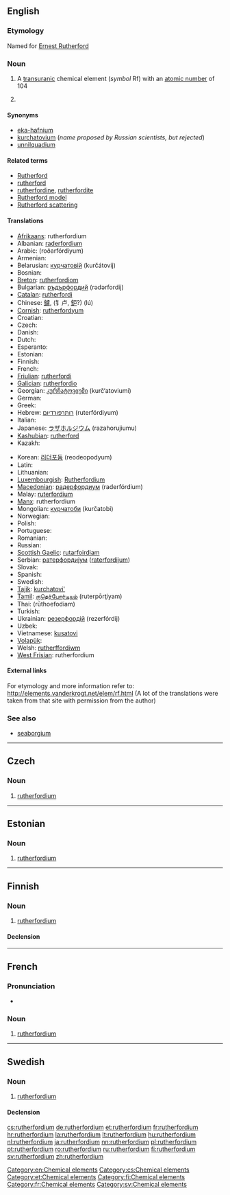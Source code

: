 {{also|Rutherfordium}}
==English==
{{elements|Rf|lawrencium|Lr|dubnium|Db}}

===Etymology===
Named for [[w:Ernest Rutherford|Ernest Rutherford]]

===Noun===
{{en-noun|-}}
{{wikipedia}}

# A [[transuranic]] chemical element (''symbol'' Rf) with an [[atomic number]] of 104
# {{obsolete}} {{non-gloss definition|A rejected name for [[seaborgium]]}}

====Synonyms====
* [[eka-hafnium]] {{qualifier|used before the element was discovered}}
* [[kurchatovium]] (''name proposed by Russian scientists, but rejected'')
* [[unnilquadium]] {{qualifier|used before the element was officially named}}

====Related terms====
* [[w:Ernest Rutherford|Rutherford]]
* [[rutherford]]<!--unit of radioactive decay-->
* [[rutherfordine]], [[rutherfordite]]
* [[Rutherford model]]
* [[Rutherford scattering]]

====Translations====
{{trans-top|chemical element}}
* [[Afrikaans]]: rutherfordium
* Albanian: [[raderfordium]]
* Arabic: {{Arab|[[روذرفورديوم]]}} (roðarfórdiyum) {{m}}
* Armenian: {{t-|hy|ռեզերֆորդիում|tr=ṙezerfordium}}
* Belarusian: [[курчатовiй]] (kurčátovij) {{m}}
* Bosnian: {{t-|bs|rutherfordij}}
* [[Breton]]: [[rutherfordiom]]
* Bulgarian: [[ръдърфордий]] (rədərfordij) {{m}}
* [[Catalan]]: [[rutherfordi]]
* Chinese: [[鑪]], (钅卢, [[鈩]]?) (lú)
* [[Cornish]]: [[rutherfordyum]]
* Croatian: {{t+|hr|rutherfordij}}
* Czech: {{t+|cs|rutherfordium}}
* Danish: {{t-|da|rutherfordium}}
* Dutch: {{t+|nl|rutherfordium|n}}
* Esperanto: {{t-|eo|ruterfordio|xs=Esperanto}}
* Estonian: {{t+|et|rutherfordium}}
* Finnish: {{t+|fi|rutherfordium}}
* French: {{t+|fr|rutherfordium|m}}
* [[Friulian]]: [[rutherfordi]]
* [[Galician]]: [[rutherfordio]]
* Georgian: [[კურჩატოვიუმი]] (kurč‘atoviumi)
* German: {{t+|de|Rutherfordium|n}}
* Greek: {{t|el|ραδερφόρντιο|n|tr=raderfórntio}}
* Hebrew: [[רותרפורדיום]] (ruterfórdiyum)
* Italian: {{t+|it|rutherfordio|m}}
* Japanese: [[ラザホルジウム]] (razahorujiumu)
* [[Kashubian]]: [[rutherford]]
* Kazakh: {{t-|kk|курчатовий|tr=kurčatovii|sc=Cyrl|xs=Kazakh}}
{{trans-mid}}
* Korean: [[러더포듐]] (reodeopodyum)
* Latin: {{t+|la|rutherfordium}}
* Lithuanian: {{t+|lt|ruterfordis|xs=Lithuanian}}
* [[Luxembourgish]]: [[Rutherfordium]]
* [[Macedonian]]: [[радерфордиум]] (raderfórdium) {{m}}
* Malay: [[ruterfordium]]
* [[Manx]]: rutherfordium
* Mongolian: [[курчатоби]] (kurčatobi)
* Norwegian: {{t-|no|rutherfordium}}
* Polish: {{t+|pl|rutherford|m}}
* Portuguese: {{t+|pt|ruterfórdio|m}}
* Romanian: {{t+|ro|rutherfordiu|n}}
* Russian: {{t+|ru|резерфордий|m|tr=rezerfórdij}}
* [[Scottish Gaelic]]: [[rutarfoirdiam]]
* Serbian: [[ратерфордиjум]] ([[raterfordijum]]) {{m}}
* Slovak: {{t-|sk|rutherfordium}}
* Spanish: {{t+|es|rutherfordio|m}}
* Swedish: {{t+|sv|rutherfordium|n}}
* [[Tajik]]: [[kurchatovi']]
* [[Tamil]]: [[ருதெர்போர்டியம்]] (ruterpōrţiyam)
* Thai: {{Thai|[[รูเทอร์ฟอร์เดียม]]}} (rūthoefodiam)
* Turkish: {{t+|tr|rutherfordyum}}
* Ukrainian: [[резерфордiй]] (rezerfórdij) {{m}}
* Uzbek: {{t-|uz|дубний|tr=dúbniy|sc=Cyrl|xs=Uzbek}}
* Vietnamese: [[kusatovi]]
* [[Volapük]]: {{t|vo|ruterfordin|xs=Volapük}}
* Welsh: [[rutherffordiwm]]
* [[West Frisian]]: rutherfordium
{{trans-bottom}}

====External links====
For etymology and more information refer to:
http://elements.vanderkrogt.net/elem/rf.html
(A lot of the translations were taken from that site with permission from the author)

===See also===
* [[seaborgium]]<!--for which the name "rutherfordium" was proposed before the element was officially named-->

[[Category:en:Chemical elements]]

----

==Czech==

===Noun===
{{cs-noun|g=n}}

# [[#English|rutherfordium]]

[[Category:cs:Chemical elements]]

----

==Estonian==

===Noun===
{{et-noun}}

# [[#English|rutherfordium]]

[[Category:et:Chemical elements]]

----

==Finnish==
{{wikipedia|lang=fi}}

===Noun===
{{fi-noun}}

# [[#English|rutherfordium]]

====Declension====
{{fi-decl-tuoli|rutherfordium|nopl=1}}

[[Category:fi:Chemical elements]]

----

==French==

===Pronunciation===
* {{IPA|lang=fr|/ʁy.tɛʁ.fɔʁ.djɔm/ }}

===Noun===
{{fr-noun|m}}

# [[rutherfordium#English|rutherfordium]]

[[Category:fr:Chemical elements]]

----

==Swedish==
{{wikipedia|lang=sv}}

===Noun===
{{sv-noun|g=n}}

# [[#English|rutherfordium]]

====Declension====
{{sv-noun-unc-irreg-n|2=rutherfordiumet}}

[[Category:sv:Chemical elements]]

[[cs:rutherfordium]]
[[de:rutherfordium]]
[[et:rutherfordium]]
[[fr:rutherfordium]]
[[hr:rutherfordium]]
[[la:rutherfordium]]
[[lt:rutherfordium]]
[[hu:rutherfordium]]
[[nl:rutherfordium]]
[[ja:rutherfordium]]
[[nn:rutherfordium]]
[[pl:rutherfordium]]
[[pt:rutherfordium]]
[[ro:rutherfordium]]
[[ru:rutherfordium]]
[[fi:rutherfordium]]
[[sv:rutherfordium]]
[[zh:rutherfordium]]